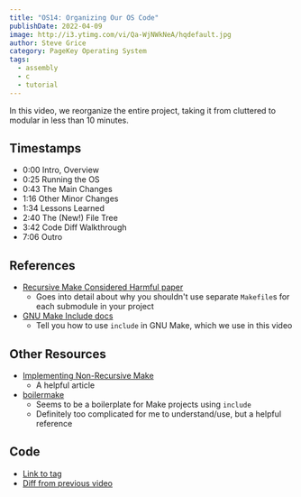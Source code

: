 ```yaml
---
title: "OS14: Organizing Our OS Code"
publishDate: 2022-04-09
image: http://i3.ytimg.com/vi/Qa-WjNWkNeA/hqdefault.jpg
author: Steve Grice
category: PageKey Operating System
tags:
  - assembly
  - c
  - tutorial
---
```


In this video, we reorganize the entire project, taking it from cluttered to modular in less than 10 minutes.


<BlogYoutubeVideo videoId="Qa-WjNWkNeA" />

## Timestamps

- 0:00 Intro, Overview
- 0:25 Running the OS
- 0:43 The Main Changes
- 1:16 Other Minor Changes
- 1:34 Lessons Learned
- 2:40 The (New!) File Tree
- 3:42 Code Diff Walkthrough
- 7:06 Outro

## References

- [Recursive Make Considered Harmful paper](https://accu.org/journals/overload/14/71/miller_2004/)
    - Goes into detail about why you shouldn't use separate `Makefile`s for each submodule in your project
- [GNU Make Include docs](https://www.gnu.org/software/make/manual/html_node/Include.html)
    - Tell you how to use `include` in GNU Make, which we use in this video

## Other Resources

- [Implementing Non-Recursive Make](http://sites.e-advies.nl/nonrecursive-make.html)
    - A helpful article
- [boilermake](https://github.com/dmoulding/boilermake)
    - Seems to be a boilerplate for Make projects using `include`
    - Definitely too complicated for me to understand/use, but a helpful reference

## Code

- [Link to tag](https://github.com/pagekeysolutions/pkos/releases/tag/vid%2Fos014)
- [Diff from previous video](https://github.com/pagekeysolutions/pkos/compare/vid/os013..vid/os014)
